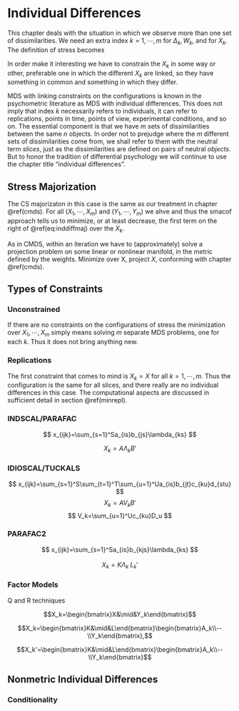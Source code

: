 # Individual Differences {#chindif}

This chapter deals with the situation in which we observe more than one set of dissimilarities. We need an extra index $k=1,\cdots,m$ for $\Delta_k, W_k$, and for $X_k$. The definition of stress becomes
\begin{equation}
\sigma(X_1,\cdots,X_m):=\frac12\sum_{k=1}^m\mathop{\sum\sum}_{1\leq i<j\leq n}w_{ijk}(\delta_{ijk}-d_{ij}(X_k))^2
(\#eq:inddiffstress)
\end{equation}

In order make it interesting we have to constrain the $X_k$ in some way or other, preferable one in which the different $X_k$ are linked, so they have 
something in common and something in which they differ.

MDS with linking constraints on the configurations is known in the psychometric literature as MDS with individual differences. This does not imply that index $k$ necessarily refers to individuals, it can refer to replications, points in time, points of view, experimental conditions, and so on. The essential component is that we have
$m$ sets of dissimilarities between the same $n$ objects. In order not to prejudge where the $m$ different sets of dissimilarities come from, we shall refer to them with the neutral term *slices*, just as the dissimilarities are defined on pairs of neutral *objects*. But to honor the tradition of differential psychology we will continue to use the chapter title "individual differences".

## Stress Majorization

The CS majorizaton in this case is the same as our treatment in chapter
\@ref(cmds). For all $(X_1,\cdots,X_m)$ and $(Y_1,\cdots,Y_m)$ we ahve
\begin{equation}
\sigma_k(X_k)\leq\frac12\sum_{k=1}^m\eta_k^2(X_k-\Gamma(Y_k))-\frac12\sum_{k=1}^m\eta^2_k(\Gamma(Y_k)),
(\#eq:inddiffmaj)
\end{equation}
and thus the smacof approach tells us to minimize, or at least decrease,
the first term on the right of \@ref(eq:inddiffmaj) over the $X_k$.

As in CMDS, within an iteration we have to (approximately) solve a
projection problem on some linear or nonlinear manifold, in the
metric defined by the weights.
Minimize over X, project $X$, conforming with chapter \@ref(cmds).

## Types of Constraints

### Unconstrained {#indifunc}

If there are no constraints on the configurations of stress the minimization over $X_1,\cdots,X_m$ simply means solving $m$ separate MDS problems, one for each $k$. Thus it does not bring anything new. 

### Replications {#indifrepl}

The first constraint that comes to mind is $X_k=X$ for all $k=1,\cdots,m$. Thus the configuration is the same for all slices, and there really are no individual differences in this case. The computational aspects are discussed in sufficient detail in section \@ref(minrepl). 


### INDSCAL/PARAFAC {#indifindscal}

$$
x_{ijk}=\sum_{s=1}^Sa_{is}b_{js}\lambda_{ks}
$$

$$X_k=A\Lambda_kB'$$

### IDIOSCAL/TUCKALS {#indifidioscal}

$$
x_{ijk}=\sum_{s=1}^S\sum_{t=1}^T\sum_{u=1}^Ua_{is}b_{jt}c_{ku}d_{stu}
$$
$$
X_k=AV_kB'
$$
$$
V_k=\sum_{u=1}^Uc_{ku}D_u
$$


### PARAFAC2 {#inddifparafac2}

$$
x_{ijk}=\sum_{s=1}^Sa_{is}b_{kjs}\lambda_{ks}
$$

$$X_k=K\Lambda_k^{\ }L_k'$$

### Factor Models {#inddiffa}

Q and R techniques

$$X_k=\begin{bmatrix}X&\mid&Y_k\end{bmatrix}$$

$$X_k=\begin{bmatrix}K&\mid&L\end{bmatrix}\begin{bmatrix}A_k\\--\\Y_k\end{bmatrix},$$

$$X_k'=\begin{bmatrix}K&\mid&L\end{bmatrix}\begin{bmatrix}A_k\\--\\Y_k\end{bmatrix}$$

## Nonmetric Individual Differences

### Conditionality